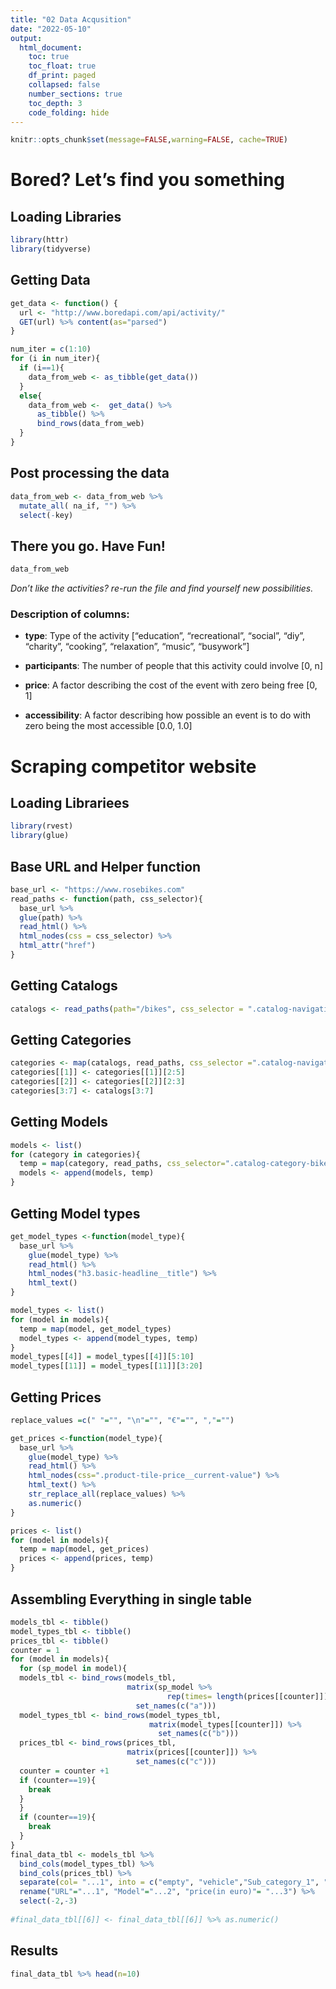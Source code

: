 ```yaml
---
title: "02 Data Acqusition"
date: "2022-05-10"
output:
  html_document:
    toc: true
    toc_float: true
    df_print: paged
    collapsed: false
    number_sections: true
    toc_depth: 3
    code_folding: hide
---
```


```r
knitr::opts_chunk$set(message=FALSE,warning=FALSE, cache=TRUE)
```

# Bored? Let's find you something

## Loading Libraries
```r
library(httr)
library(tidyverse)
```

## Getting Data
```r
get_data <- function() {
  url <- "http://www.boredapi.com/api/activity/"
  GET(url) %>% content(as="parsed")
}

num_iter = c(1:10)
for (i in num_iter){
  if (i==1){
    data_from_web <- as_tibble(get_data())
  } 
  else{
    data_from_web <-  get_data() %>% 
      as_tibble() %>% 
      bind_rows(data_from_web)
  }
}
```
## Post processing the data

```r
data_from_web <- data_from_web %>%  
  mutate_all( na_if, "") %>% 
  select(-key)
```

## There you go. Have Fun!
```r
data_from_web
```
*Don't like the activities? re-run the file and find yourself new possibilities.*


### Description of columns:

* **type**: Type of the activity ["education", "recreational", "social", "diy", "charity", "cooking", "relaxation", "music", "busywork"]


* **participants**: The number of people that this activity could involve [0, n]


* **price**: A factor describing the cost of the event with zero being free [0, 1]

* **accessibility**: A factor describing how possible an event is to do with zero being the most accessible [0.0, 1.0]


# Scraping competitor website

## Loading Librariees
```r
library(rvest)
library(glue)
```
## Base URL and Helper function
```r
base_url <- "https://www.rosebikes.com"
read_paths <- function(path, css_selector){
  base_url %>% 
  glue(path) %>%
  read_html() %>% 
  html_nodes(css = css_selector) %>%
  html_attr("href")
}
```
## Getting Catalogs
```r
catalogs <- read_paths(path="/bikes", css_selector = ".catalog-navigation__link")[1:7]
```

## Getting Categories
```r
categories <- map(catalogs, read_paths, css_selector =".catalog-navigation__link" )
categories[[1]] <- categories[[1]][2:5]
categories[[2]] <- categories[[2]][2:3]
categories[3:7] <- catalogs[3:7]
```

## Getting Models
```r
models <- list()
for (category in categories){
  temp = map(category, read_paths, css_selector=".catalog-category-bikes__button")  
  models <- append(models, temp)
}
```

## Getting Model types
```r
get_model_types <-function(model_type){
  base_url %>% 
    glue(model_type) %>% 
    read_html() %>% 
    html_nodes("h3.basic-headline__title") %>% 
    html_text()
}

model_types <- list()
for (model in models){
  temp = map(model, get_model_types)  
  model_types <- append(model_types, temp)
}
model_types[[4]] = model_types[[4]][5:10] 
model_types[[11]] = model_types[[11]][3:20]
```
## Getting Prices
```r
replace_values =c(" "="", "\n"="", "€"="", ","="")

get_prices <-function(model_type){
  base_url %>% 
    glue(model_type) %>% 
    read_html() %>% 
    html_nodes(css=".product-tile-price__current-value") %>%
    html_text() %>% 
    str_replace_all(replace_values) %>% 
    as.numeric()
}

prices <- list()
for (model in models){
  temp = map(model, get_prices)
  prices <- append(prices, temp)
}

```
## Assembling Everything in single table
```r
models_tbl <- tibble() 
model_types_tbl <- tibble()
prices_tbl <- tibble()
counter = 1
for (model in models){
  for (sp_model in model){
  models_tbl <- bind_rows(models_tbl, 
                          matrix(sp_model %>% 
                                   rep(times= length(prices[[counter]]))) %>% 
                            set_names(c("a")))
  model_types_tbl <- bind_rows(model_types_tbl, 
                               matrix(model_types[[counter]]) %>% 
                                 set_names(c("b")))
  prices_tbl <- bind_rows(prices_tbl,
                          matrix(prices[[counter]]) %>% 
                            set_names(c("c")))
  counter = counter +1
  if (counter==19){
    break
  }
  }
  if (counter==19){
    break
  }
}
final_data_tbl <- models_tbl %>% 
  bind_cols(model_types_tbl) %>%
  bind_cols(prices_tbl) %>% 
  separate(col= "...1", into = c("empty", "vehicle","Sub_category_1", "Sub_category_2", "Sub_category_3"), sep = "/" ,remove = FALSE) %>% 
  rename("URL"="...1", "Model"="...2", "price(in euro)"= "...3") %>% 
  select(-2,-3)
  
#final_data_tbl[[6]] <- final_data_tbl[[6]] %>% as.numeric()

```
## Results
```r
final_data_tbl %>% head(n=10)
```

